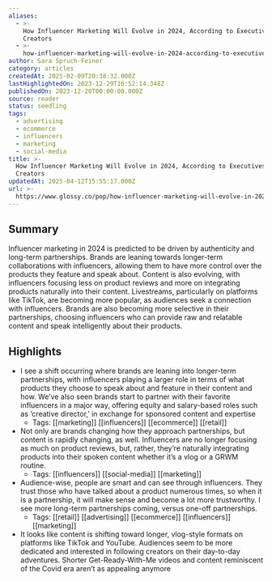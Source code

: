 ```yaml
---
aliases:
  - >-
    How Influencer Marketing Will Evolve in 2024, According to Executives and
    Creators
  - >-
    how-influencer-marketing-will-evolve-in-2024-according-to-executives-and-creators
author: Sara Spruch-Feiner
category: articles
createdAt: 2025-02-09T20:38:32.000Z
lastHighlightedOn: 2023-12-29T16:52:14.348Z
publishedOn: 2023-12-20T00:00:00.000Z
source: reader
status: seedling
tags:
  - advertising
  - ecommerce
  - influencers
  - marketing
  - social-media
title: >-
  How Influencer Marketing Will Evolve in 2024, According to Executives and
  Creators
updatedAt: 2025-04-12T15:55:17.000Z
url: >-
  https://www.glossy.co/pop/how-influencer-marketing-will-evolve-in-2024-according-to-executives-and-creators/?utm_source=Sailthru&utm_medium=email&utm_campaign=Issue:%202023-12-20%20Retail%20Dive:%20Marketing%20%5Bissue:57632%5D&utm_term=Retail%20Dive:%20Marketing
---
```

## Summary

Influencer marketing in 2024 is predicted to be driven by authenticity and long-term partnerships. Brands are leaning towards longer-term collaborations with influencers, allowing them to have more control over the products they feature and speak about. Content is also evolving, with influencers focusing less on product reviews and more on integrating products naturally into their content. Livestreams, particularly on platforms like TikTok, are becoming more popular, as audiences seek a connection with influencers. Brands are also becoming more selective in their partnerships, choosing influencers who can provide raw and relatable content and speak intelligently about their products.

## Highlights

- I see a shift occurring where brands are leaning into longer-term partnerships, with influencers playing a larger role in terms of what products they choose to speak about and feature in their content and how. We’ve also seen brands start to partner with their favorite influencers in a major way, offering equity and salary-based roles such as ‘creative director,’ in exchange for sponsored content and expertise
    - Tags: [[marketing]] [[influencers]] [[ecommerce]] [[retail]]
- Not only are brands changing how they approach partnerships, but content is rapidly changing, as well. Influencers are no longer focusing as much on product reviews, but, rather, they’re naturally integrating products into their spoken content whether it’s a vlog or a GRWM routine.
    - Tags: [[influencers]] [[social-media]] [[marketing]]
- Audience-wise, people are smart and can see through influencers. They trust those who have talked about a product numerous times, so when it is a partnership, it will make sense and become a lot more trustworthy. I see more long-term partnerships coming, versus one-off partnerships.
    - Tags: [[retail]] [[advertising]] [[ecommerce]] [[influencers]] [[marketing]]
- It looks like content is shifting toward longer, vlog-style formats on platforms like TikTok and YouTube. Audiences seem to be more dedicated and interested in following creators on their day-to-day adventures. Shorter Get-Ready-With-Me videos and content reminiscent of the Covid era aren’t as appealing anymore
